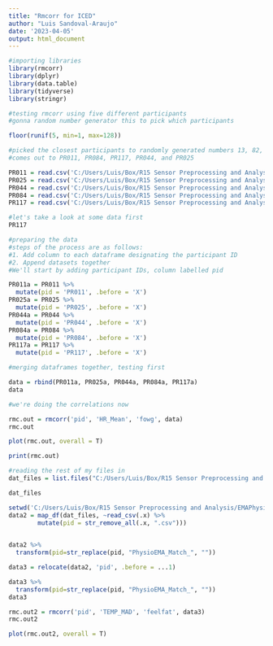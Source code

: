 ```yaml
---
title: "Rmcorr for ICED"
author: "Luis Sandoval-Araujo"
date: '2023-04-05'
output: html_document
---
```

```r
#importing libraries
library(rmcorr)
library(dplyr)
library(data.table)
library(tidyverse)
library(stringr)
```

```r
#testing rmcorr using five different participants
#gonna random number generator this to pick which participants

floor(runif(5, min=1, max=128))
```
```r
#picked the closest participants to randomly generated numbers 13, 82, 118, 50, and 26
#comes out to PR011, PR084, PR117, PR044, and PR025

PR011 = read.csv('C:/Users/Luis/Box/R15 Sensor Preprocessing and Analysis/EMAPhysioComparisons/Participant Matched Data/PhysioEMA_Match_PR011.csv')
PR025 = read.csv('C:/Users/Luis/Box/R15 Sensor Preprocessing and Analysis/EMAPhysioComparisons/Participant Matched Data/PhysioEMA_Match_PR025.csv')
PR044 = read.csv('C:/Users/Luis/Box/R15 Sensor Preprocessing and Analysis/EMAPhysioComparisons/Participant Matched Data/PhysioEMA_Match_PR044.csv')
PR084 = read.csv('C:/Users/Luis/Box/R15 Sensor Preprocessing and Analysis/EMAPhysioComparisons/Participant Matched Data/PhysioEMA_Match_PR084.csv')
PR117 = read.csv('C:/Users/Luis/Box/R15 Sensor Preprocessing and Analysis/EMAPhysioComparisons/Participant Matched Data/PhysioEMA_Match_PR117.csv')
```


```r
#let's take a look at some data first
PR117
```
```r
#preparing the data
#steps of the process are as follows:
#1. Add column to each dataframe designating the participant ID
#2. Append datasets together
#We'll start by adding participant IDs, column labelled pid

PR011a = PR011 %>%
  mutate(pid = 'PR011', .before = 'X')
PR025a = PR025 %>%
  mutate(pid = 'PR025', .before = 'X')
PR044a = PR044 %>%
  mutate(pid = 'PR044', .before = 'X')
PR084a = PR084 %>%
  mutate(pid = 'PR084', .before = 'X')
PR117a = PR117 %>%
  mutate(pid = 'PR117', .before = 'X')
```

```r
#merging dataframes together, testing first

data = rbind(PR011a, PR025a, PR044a, PR084a, PR117a)
data
```
```r
#we're doing the correlations now

rmc.out = rmcorr('pid', 'HR_Mean', 'fowg', data)
rmc.out
```
```r
plot(rmc.out, overall = T)
```

```r
print(rmc.out)
```
```r
#reading the rest of my files in
dat_files = list.files("C:/Users/Luis/Box/R15 Sensor Preprocessing and Analysis/EMAPhysioComparisons/Participant Matched Data/", pattern = '.csv')

dat_files

setwd('C:/Users/Luis/Box/R15 Sensor Preprocessing and Analysis/EMAPhysioComparisons/Participant Matched Data/')
data2 = map_df(dat_files, ~read_csv(.x) %>%
        mutate(pid = str_remove_all(.x, ".csv")))
  
```

```r
data2 %>%
  transform(pid=str_replace(pid, "PhysioEMA_Match_", ""))
```

```r
data3 = relocate(data2, 'pid', .before = ...1)

data3 %>%
  transform(pid=str_replace(pid, "PhysioEMA_Match_", ""))
data3
```
```r
rmc.out2 = rmcorr('pid', 'TEMP_MAD', 'feelfat', data3)
rmc.out2
```
```r
plot(rmc.out2, overall = T)
```

